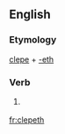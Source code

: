 ==English==

===Etymology===
[[clepe]] + [[-eth]]

===Verb===
{{infl|en|verb form}}

# {{obsolete}} {{third-person singular of|clepe}}

[[fr:clepeth]]